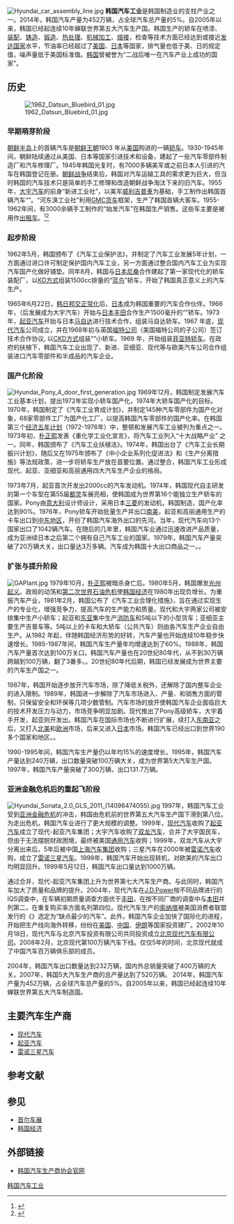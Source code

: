 [[File:Hyundai_car_assembly_line.jpg|thumb]]
'''韩国汽车工业'''是韩国制造业的支柱产业之一。2014年，韩国汽车产量为452万辆，占全球汽车总产量的5%。自2005年以来，韩国已经起连续10年蝉联世界第五大汽车生产国。{{r|auto}}韩国生产的轿车在喷漆、[[裝配線|装配]]、[[铸造|铸造]]、[[锻造|锻造]]、[[热处理|热处理]]、[[机械加工|机械加工]]、[[熔接|熔接]]，检查等技术方面已经达到或接近[[发达国家|发达国家]]水平，节油率已经超过了[[美国|美国]]、[[日本|日本]]等国家，排气量也低于美、日的规定值，噪声量低于美国标准值。{{r|张英2}}[[韩国|韩国]]曾被誉为“二战后唯一在汽车产业上成功的国家”{{r|模式|page=168}}。

==历史==
[[File:1962_Datsun_Bluebird_01.jpg|thumb]]
===早期萌芽阶段===
[[朝鲜半岛|朝鲜半岛]]上的首辆汽车是[[朝鲜王朝|朝鲜王朝]]1903 年从[[美国|美国]]购进的一辆[[轿车|轿车]]。1930-1945年间，朝鲜陆续通过从美国、日本等国家引进技术和设备，建起了一些汽车零部件制造厂和汽车修理厂。{{r|蔡声霞}}1945年韩国光复时，有7000多辆美军或之前日本人引进的汽车在韩国登记在册。[[朝鲜战争|朝鲜战争]]结束后，韩国对汽车运输工具的需求更为巨大，但当时韩国的汽车技术只是简单的手工修理和改造朝鲜战争淘汰下来的旧汽车。1955年，[[大宇汽车|大宇汽车]]的前身“新进工业社”，以美军[[威利吉普車|威利吉普車]]为基础，手工制作出韩国首辆汽车“{{link-ko|始发汽车|국제차량제작 시발}}”。“河东涣工业社”利用[[GMC_(汽車)|GMC货车]]框架，生产了韩国首辆大客车。{{r|李莲花|page=38}}1955-1962年间，有3000余辆手工制作的“始发汽车”在韩国生产销售。这些车主要是被用作[[出租车|出租车]]。{{r|柯晓岸|蔡声霞}}<ref>{{cite web |url=http://autocade.net/index.php/Sibal_%281955%E2%80%9363%29 |title=Sibal (1955–63)  |publisher=autocade |accessdate=2015-08-20 |language=en}}</ref><ref>{{cite web |url=http://koreajoongangdaily.joins.com/news/article/Article.aspx?aid=2907317 |title=Korea’s first car drove off to a new beginning  |publisher=JoongAng Ilbo |date=2009-07-13 |language=en}}</ref>

===起步阶段===
1962年5月，韩国颁布了《汽车工业保护法》，并制定了汽车工业发展5年计划，一方面通过进口许可制定保护国内汽车工业，另一方面通过整合国内汽车工业为实现汽车国产化做好铺垫。同年8月，韩国与[[日產汽車|日本尼桑]]合作建起了第一家现代化的轿车装配厂，以[[KD方式|KD方式]]组装1500cc排量的“[[日产蓝鸟|蓝鸟]]”轿车，开始了韩国真正意义上的汽车生产。{{r|柯晓岸|ckd|蔡声霞}}

1965年6月22日，[[韩日基本条约|韩日邦交正常化]]后，[[日本|日本]]成为韩国重要的汽车合作伙伴。1966年，{{link-ko|新进汽车|신진자동차공업}}（后发展成为大宇汽车）开始与[[丰田汽车|日本丰田]]合作生产1500毫升的“{{link-ja|CORONA|トヨタ・コロナ}}”轿车。1973年，[[起亚汽车|起亚汽车]]开始与日本[[马自达|马自达]]进行技术合作，组装马自达轿车{{r|董向荣|page=140-141}}。1967 年底，[[现代汽车|现代汽车]]公司成立，并在1968年初与英国[[福特公司|福特公司]]（美国福特公司的子公司）签订技术合作协议, 以[[CKD方式|CKD方式]]组装“{{link-en|CORTINA|Ford Cortina}}”小轿车。1969 年，{{link-ko|亚细亚汽车公司|아시아자동차공업}}开始组装[[菲亚特汽车集团|菲亚特轿车]]。{{r|柯晓岸|ckd|蔡声霞}}在政府的扶植下，韩国汽车工业出现了{{link-ko|新国|새나라자동차}}、新进、亚细亚、现代等与欧美汽车公司合作组装进口汽车零部件和半成品的汽车企业{{r|董向荣|欧阳敏|page=140}}。

===国产化阶段===
[[File:Hyundai_Pony_4_door_first_generation.jpg|thumb]]
1969年12月，韩国制定发展汽车工业基本计划，提出1972年实现小轿车国产化，1974年大轿车国产化的目标。1970年，韩国制定了《汽车工业育成计划》，并制定145种汽车零部件为国产化对象，68家零部件工厂为国产化工厂，以提高韩国汽车零部件的国产化率。在韩国第三个[[经济五年计划|经济五年计划]]（1972-1976年）中，整顿和发展汽车工业被列为重点之一。1973年初，[[朴正熙|朴正熙]]发表《重化学工业化宣言》，将汽车工业列入“十大战略产业” 之一。同年，韩国颁布了《汽车工业扶植法》。1974年，韩国出台了《汽车工业长期振兴计划》，随后又在1975年颁布了《中小企业系列化促进法》和《生产分离措施》等法规政策，进一步将轿车生产放在首要位置。通过整合，韩国汽车工业形成现代、起亚、亚细亚和高丽通用四大汽车生产企业的格局。{{r|许智博|蔡声霞|欧阳敏|张英}}

1973年7月，起亚首次开发出2000cc的汽车发动机。{{r|许智博||欧阳敏|张英}}1974年，韩国现代自主研发的第一个车型{{link-ko|现代Pony|현대 포니}}在第55届[[都灵|都灵]]车展亮相{{r|杨真珍}}，使韩国成为世界第16个能独立生产轿车的国家{{r|许智博|张英}}。Pony由[[意大利|意大利]]设计师设计，采用日本[[三菱|三菱]]的发动机，韩国制造，国产化率达到90%。1976年，Pony轿车开始批量生产并出口[[南美|南美]]，起亚和高丽通用生产的卡车出口到[[中东地区|中东地区]]，开创了韩国汽车海外出口的先河{{r|模式|董向荣|欧阳敏|周家高|page1=171|page2=141}}。当年，现代汽车向13个国家出口了1042辆汽车{{r|张英}}。在随后的几年里，韩国汽车业通过迅速改进产品质量，成为亚洲续日本之后第二个拥有自己汽车工业的国家{{r|模式|page=171}}。1979年，韩国汽车产量突破了20万辆大关，出口量达3万多辆。汽车成为韩国十大出口商品之一。{{r|董向荣|张英|page=141}}。

===扩张与提升阶段===
[[File:GAPlant.jpg|thumb]]
1979年10月，[[朴正熙|朴正熙]]被暗杀身亡后。1980年5月，韩国爆发[[光州起义|光州起义]]。政局的动荡和[[第二次世界石油危机|第二次世界石油危机]]使[[韩国经济|韩国经济]]在1980年出现负增长。为重振汽车产业，1981年2月，韩国公布了《汽车工业合理化措施》，旨在通过实现生产的专业化，增强竞争力，提高汽车的生产能力和质量。现代和大宇两家公司被安排集中生产小轿车；起亚和[[东亚|东亚]]集中生产[[消防车|消防车]]和5吨以下的小型货车；亚细亚主要生产吉普车等。5吨以上的卡车和大轿车（公共汽车）则由各汽车生产企业自由生产。{{r|许智博||欧阳敏|张英}}从1982 年起，伴随韩国经济形势的好转，汽车产量也开始连续10年稳步快速增长。1985-1987年间，韩国汽车生产量年均增速达到了60%。1988年，韩国汽车产量首次达到100万关口。韩国汽车产量也在20世纪80年代，从不到30万辆跨越到100万辆，翻了3番多。{{r|概况|欧阳铭珂|page=48-49}}。20世纪80年代后期，韩国已经发展成为世界主要的汽车生产国之一{{r|模式|page=171}}。

1987年，韩国开始逐步放开汽车市场，除了降低关税外，还解除了国内整车企业的进入限制。1989年，韩国进一步解除了汽车市场进入、产量、和销售方面的管制，只保留安全和环保等几项少数管制。汽车市场的放开使韩国汽车企业面临巨大的技术开发压力与动力，市场竞争明显加剧。现代推出了Pony高级轿车，大宇着手开发{{link-ko|LeMans高级轿车|대우 르망}}，起亚则开发出{{link-ko|Besta轿车|기아 베스타}}。韩国汽车在国际市场也不断进行扩展，续打入[[东南亚|东南亚]]之后，又打入[[北美|北美]]和[[欧洲|欧洲]]市场，后来又进入[[日本|日本]]市场。韩国汽车已经出口到世界190多个国家和地区。{{r|模式|欧阳敏|张英|page=171}}。

1990-1995年间，韩国汽车生产量仍以年均15%的速度增长。1995年，韩国汽车产量达到240万辆，出口数量突破100万辆大关，成为世界第5大汽车生产国{{r|概况|周家高|page=49}}。1997年，韩国汽车产量突破了300万辆，出口131.7万辆{{r|欧阳铭珂}}。

===亚洲金融危机后的重起飞阶段===
[[File:Hyundai_Sonata_2.0_GLS_2011_(14098474055).jpg|left]]
1997年，韩国汽车工业受到[[亚洲金融危机|亚洲金融危机]]的冲击，韩国由危机前的世界第五大汽车生产国下滑到第八位{{r|崔相元}}。为走出危机，韩国汽车业进行了更大规模的调整。1999年，[[现代汽车|现代汽车]]收购了[[起亚汽车|起亚汽车]]成立了现代-起亚汽车集团；大宇汽车收购了[[双龙汽车|双龙汽车]]，合并了大宇国民车，但由于无法摆脱财政困境，最终被美国[[通用汽车|通用汽车]]收购；1999年，双龙汽车从大宇分离出来后，5年后被中国[[上海汽车集团|上海汽车集团]]收购；三星汽车在2000年被[[雷诺汽车|雷诺汽车]]收购，成立了[[雷诺三星汽车|雷诺三星汽车]]{{r|模式|董向荣|page1=172|page2=141-142}}。1999年，韩国汽车开始出现转机，对欧美的汽车出口均明显回升。1999年5月12日，韩国汽车出口量达到1000万辆{{r|概况|董向荣|page1=49|page2=141}}。

通过合并，现代-起亚汽车集团上升为世界第七大汽车生产商。与此同时，韩国汽车加大了质量和品牌的提升。2004年，现代汽车在[[J.D.Power|J.D.Power]]按不同品牌进行的IQS调查中，在车辆初期质量调查方面优于[[丰田汽车|丰田]]，在按不同厂商的调查中与[[本田技研工业|本田]]并列第二，在重复购买率方面名列第四位。现代汽车生产的[[现代索纳塔|索纳塔]]被美国消费者联盟发行的《{{link-en|消费者购物指南|Consumer Reports}}》选定为“缺点最少的汽车”。{{r|崔相元}}此外，韩国汽车企业加快了国际化的进程，开始把生产线向海外转移，纷纷在[[美国|美国]]、[[中华人民共和国|中国]]、[[伊朗|伊朗]]等国家投资建厂{{r|概况|page=49}}。2002年10月18日，现代汽车与北京汽车投资有限公司共同投资成立[[北京现代汽车有限公司|北京现代汽车有限公司]]。2008年2月，北京现代第100万辆汽车下线。仅仅5年的时间，北京现代就成了中国汽车百万辆俱乐部的成员{{r|董向荣|page=142}}。

2004年，韩国汽车出口数量达到232万辆，国内外总销量突破了400万辆的大关。2007年，韩国5大汽车生产商的总产量达到了520万辆。{{r|概况|page=50}} 2014年，韩国汽车产量为452万辆，占全球汽车总产量的5%。自2005年以来，韩国已经起连续10年蝉联世界第五大汽车制造国。{{r|auto}}

==主要汽车生产商==
*[[现代汽车|现代汽车]]
*[[起亚汽车|起亚汽车]]
*[[雷诺三星汽车|雷诺三星汽车]]

==参考文献==
{{Reflist|2|refs=
<ref name="董向荣">{{cite book |language = | author =董向荣 | coauthors =  | title =《韩国》 | url = | date =2009年5月 | location =北京 | publisher =社会科学文献出版社 |ISBN = 9787509707326 | ref =}}</ref>
<ref name="概况">{{cite book | editor = 林从刚 | coauthors =  | title =《韩国概况》 | date =2008年6月 | location =大连 | publisher = 大连理工大学出版社| ISBN = 9787561129548}}</ref>
<ref name="李莲花">{{cite book |author=李莲花 |coauthors= |title=《韩国汽车产业安全研究》 |year=2009年11月 |publisher=吉林大学出版社 |location=长春 |ISBN =9787560177656 }}</ref>
<ref name="模式">{{cite book |author=李东华著 |coauthors= |title=《韩国科技发展模式与经验—从引进到创新的跨越》 |year=2009年11月 |publisher=社会科学文献出版社 |location=北京|isbn=7-107-18312-5 }}</ref>
<ref name="蔡声霞" >{{cite journal |title=韩国汽车业技术能力积累与自主创新的启示 |author=蔡声霞 | coauthors = |journal=《现代财经》 |date=2006年第12期}}</ref>
<ref name="张英" >{{cite journal |title=韩国发展汽车工业的成功之路 |author= 张英 | coauthors = |journal=《汽车工业》 |date=1996年03期}}</ref>
<ref name="张英2" >{{cite journal |title=跨入世界前列的韩国汽车工业 |author= 张英 | coauthors = |journal=《当代韩国》 |date=1997年第02期}}</ref>
<ref name="柯晓岸" >{{cite journal |title=走近韩国汽车工业 |author=柯晓岸 | coauthors = |journal=《中国科技财富 》 |date=2005年04期}}</ref>
<ref name="欧阳铭珂" >{{cite journal |title=韩国汽车工业发展历程  |author=欧阳铭珂 | coauthors = |journal=《湖南商学院学》 |date=2010年第2期}}</ref>
<ref name="欧阳敏" >{{cite journal |title=韩国汽车工业发展历程  |author=欧阳敏 | coauthors = |journal=《时代汽车》 |date=2012年第Z1期 }}</ref>
<ref name="杨真珍" >{{cite journal |title=韩国汽车企业自主创新模式及对中国的启示  |author=杨真珍 | coauthors = |journal=《改革与战略》 |date=2012年第2期}}</ref>
<ref name="周家高" >{{cite journal |title=韩国汽车工业腾飞之路  |author=周家高 | coauthors = |journal=《世界汽车》 |date=2001年09期}}</ref>
<ref name=ckd>{{cite journal |title=CKD方式与技术形成—中国、韩国汽车制造企业发展比较 |author=夏大慰 | coauthors =沈芳 邹永新 |journal=《财经研究》 |date=1994年第3期}}</ref>
<ref name="崔相元" >{{cite journal |title=韩国汽车产业的增长和未来 |author=崔相元 | coauthors =   |journal=《当代韩国》 |date=2005年第02期}}</ref>
<ref name="许智博" >{{cite journal |title=差不多的路韩国汽车后起跑还超了车 |author=许智博| coauthors = |journal=《中国汽车界》 |date=2012年02期}}</ref>
<ref name=auto>{{cite web |url=http://auto.huanqiu.com/globalnews/2015-02/5580131.html |title=韩国连续10年蝉联全球第五大汽车制造国 |publisher=环球网 |date=2015-02-03 |access-date=2015-09-28 |archive-url=https://web.archive.org/web/20170709085724/http://auto.huanqiu.com/globalnews/2015-02/5580131.html |archive-date=2017-07-09 |dead-url=yes }}</ref>
}}

==参见==
*[[首尔车展|首尔车展]]
*[[韩国经济|韩国经济]]

==外部链接==
*[http://www.kama.or.kr/ 韩国汽车生产商协会官网]

{{韩国主题}}
[[Category:韩国汽车工业|]]